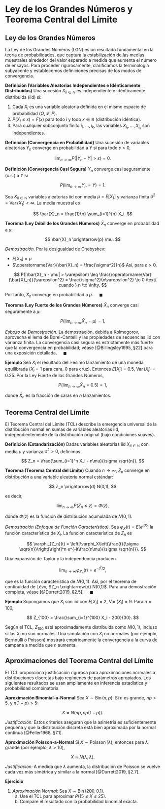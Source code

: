# Ley de los Grandes Números y Teorema Central del Límite

## Ley de los Grandes Números

La Ley de los Grandes Números (LGN) es un resultado fundamental en la teoría de probabilidades, que captura la estabilización de las medias muestrales alrededor del valor esperado a medida que aumenta el número de ensayos. Para proceder rigurosamente, clarificamos la terminología subyacente y establecemos definiciones precisas de los modos de convergencia.

**Definición (Variables Aleatorias Independientes e Idénticamente Distribuidas)**
Una sucesión ${X_i}_{i \in \mathbb{N}}$ es independiente e idénticamente distribuida (iid) si:

1. Cada $X_i$ es una variable aleatoria definida en el mismo espacio de probabilidad $(\Omega, \mathcal{F}, P)$.
2. $P(X_i \leq x) = F(x)$ para todo $i$ y todo $x \in \mathbb{R}$ (distribución idéntica).
3. Para cualquier subconjunto finito ${i_1,\dots,i_k}$, las variables $X_{i_1},\dots,X_{i_k}$ son independientes.

**Definición (Convergencia en Probabilidad)**
Una sucesión de variables aleatorias $Y_n$ converge en probabilidad a $Y$ si para todo $\varepsilon > 0$,

$$
\lim_{n \to \infty} P(|Y_n - Y| > \varepsilon) = 0.
$$

**Definición (Convergencia Casi Segura)**
$Y_n$ converge casi seguramente (c.s.) a $Y$ si

$$
P\left(\lim_{n \to \infty} Y_n = Y\right) = 1.
$$

Sea ${X_i}_{i \in \mathbb{N}}$ variables aleatorias iid con media $\mu = E[X_1]$ y varianza finita $\sigma^2 = \operatorname{Var}(X_1) < \infty$. La media muestral es

$$
\bar{X}_n = \frac{1}{n} \sum_{i=1}^{n} X_i.
$$

**Teorema (Ley Débil de los Grandes Números)**
$\bar{X}_n$ converge en probabilidad a $\mu$:

$$
\bar{X}_n \xrightarrow{p} \mu.
$$

*Demostración.*
Por la desigualdad de Chebyshev:

* $E[\bar{X}_n] = \mu$
* $\operatorname{Var}(\bar{X}_n) = \frac{\sigma^2}{n}$
  Así, para $\varepsilon > 0$,

$$
P(|\bar{X}_n - \mu| > \varepsilon) \leq \frac{\operatorname{Var}(\bar{X}_n)}{\varepsilon^2} = \frac{\sigma^2}{n\varepsilon^2} \to 0 \text{ cuando } n \to \infty.
$$

Por tanto, $\bar{X}_n$ converge en probabilidad a $\mu$.
$\quad\blacksquare$

**Teorema (Ley Fuerte de los Grandes Números)**
$\bar{X}_n$ converge casi seguramente a $\mu$:

$$
P\left(\lim_{n \to \infty} \bar{X}_n = \mu\right) = 1.
$$

*Esbozo de Demostración.*
La demostración, debida a Kolmogorov, aprovecha el lema de Borel-Cantelli y las propiedades de secuencias iid con varianza finita. La convergencia casi segura es estrictamente más fuerte que la convergencia en probabilidad; véase [@Billingsley1995, §22] para una exposición detallada.
$\quad\blacksquare$

**Ejemplo**
Sea $X_i$ el resultado del $i$-ésimo lanzamiento de una moneda equilibrada ($X_i = 1$ para cara, $0$ para cruz). Entonces $E[X_i] = 0.5$, $\operatorname{Var}(X_i) = 0.25$. Por la Ley Fuerte de los Grandes Números,

$$
P\left(\lim_{n \to \infty} \bar{X}_n = 0.5\right) = 1,
$$

donde $\bar{X}_n$ es la fracción de caras en $n$ lanzamientos.

## Teorema Central del Límite

El Teorema Central del Límite (TCL) describe la emergencia universal de la distribución normal en sumas de variables aleatorias iid, independientemente de la distribución original (bajo condiciones suaves).

**Definición (Estandarización)**
Dadas variables aleatorias iid ${X_i}_{i \in \mathbb{N}}$ con media $\mu$ y varianza $\sigma^2 > 0$, definimos

$$
Z_n = \frac{\sum_{i=1}^n X_i - n\mu}{\sigma \sqrt{n}}.
$$

**Teorema (Teorema Central del Límite)**
Cuando $n \to \infty$, $Z_n$ converge en distribución a una variable aleatoria normal estándar:

$$
Z_n \xrightarrow{d} N(0,1),
$$

es decir,

$$
\lim_{n \to \infty} P(Z_n \leq z) = \Phi(z),
$$

donde $\Phi(z)$ es la función de distribución acumulada de $N(0,1)$.

*Demostración (Enfoque de Función Característica).*
Sea $\varphi_{X}(t) = E[e^{itX}]$ la función característica de $X_i$. La función característica de $Z_n$ es

$$
\varphi_{Z_n}(t) = \left[\varphi_X\left(\frac{t}{\sigma \sqrt{n}}\right)\right]^n e^{-it\frac{n\mu}{\sigma \sqrt{n}}}.
$$

Una expansión de Taylor y la independencia producen

$$
\lim_{n \to \infty} \varphi_{Z_n}(t) = e^{-t^2/2},
$$

que es la función característica de $N(0,1)$. Así, por el teorema de continuidad de Lévy, $Z_n \xrightarrow{d} N(0,1)$. Para una demostración completa, véase [@Durrett2019, §2.5].
$\quad\blacksquare$

**Ejemplo**
Supongamos que $X_i$ son iid con $E[X_i]=2$, $\operatorname{Var}(X_i)=9$. Para $n=100$,

$$
Z_{100} = \frac{\sum_{i=1}^{100} X_i - 200}{30}.
$$

Según el TCL, $Z_{100}$ está aproximadamente distribuida como $N(0,1)$, incluso si las $X_i$ no son normales. Una simulación con $X_i$ no normales (por ejemplo, Bernoulli o Poisson) mostrará empíricamente la convergencia a la curva de campana a medida que $n$ aumenta.

## Aproximaciones del Teorema Central del Límite

El TCL proporciona justificación rigurosa para aproximaciones normales a distribuciones discretas bajo regímenes de parámetros apropiados. Los siguientes resultados se usan ampliamente en inferencia estadística y probabilidad combinatoria.

**Aproximación Binomial-a-Normal**
Sea $X \sim \operatorname{Bin}(n, p)$. Si $n$ es grande, $np > 5$, y $n(1-p) > 5$:

$$
X \approx N\left(np, np(1-p)\right).
$$

*Justificación:* Estos criterios aseguran que la asimetría es suficientemente pequeña y que la distribución discreta está bien aproximada por la normal continua [@Feller1968, §7.1].

**Aproximación Poisson-a-Normal**
Si $X \sim \operatorname{Poisson}(\lambda)$, entonces para $\lambda$ grande (por ejemplo, $\lambda > 10$),

$$
X \approx N(\lambda, \lambda).
$$

*Justificación:* A medida que $\lambda$ aumenta, la distribución de Poisson se vuelve cada vez más simétrica y similar a la normal [@Durrett2019, §2.7].

**Ejercicio**

1. *Aproximación Normal:*
   Sea $X \sim \operatorname{Bin}(200, 0.1)$.
   (a) Use el TCL para aproximar $P(15 \leq X \leq 25)$.
   (b) Compare el resultado con la probabilidad binomial exacta.
